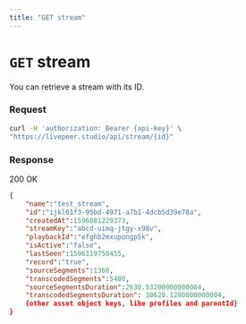 ```yaml
---
title: "GET stream"
---
```


# `GET` stream

You can retrieve a stream with its ID.

### Request

```bash
curl -H 'authorization: Bearer {api-key}' \
"https://livepeer.studio/api/stream/{id}"

```

### Response

200 OK

```json
{
    "name":"test_stream",
    "id":"ijkl61f3-95bd-4971-a7b1-4dcb5d39e78a",
    "createdAt":1596081229373,
    "streamKey":"abcd-uimq-jtgy-x98v",
    "playbackId":"efghb2mxupongp5k",
    "isActive":"false",
    "lastSeen":1596119750455,
    "record":"true",
    "sourceSegments":1360,
    "transcodedSegments":5480,
    "sourceSegmentsDuration":2630.53200000000004,
    "transcodedSegmentsDuration": 10620.1280000000004,
    {other asset object keys, like profiles and parentId}
}
```

